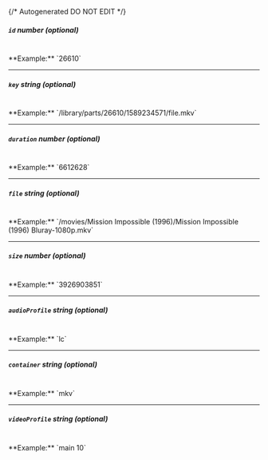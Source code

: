 {/* Autogenerated DO NOT EDIT  */}
##### `id` _number (optional)_
<br/>
**Example:** `26610`

---
##### `key` _string (optional)_
<br/>
**Example:** `/library/parts/26610/1589234571/file.mkv`

---
##### `duration` _number (optional)_
<br/>
**Example:** `6612628`

---
##### `file` _string (optional)_
<br/>
**Example:** `/movies/Mission Impossible (1996)/Mission Impossible (1996) Bluray-1080p.mkv`

---
##### `size` _number (optional)_
<br/>
**Example:** `3926903851`

---
##### `audioProfile` _string (optional)_
<br/>
**Example:** `lc`

---
##### `container` _string (optional)_
<br/>
**Example:** `mkv`

---
##### `videoProfile` _string (optional)_
<br/>
**Example:** `main 10`


